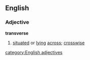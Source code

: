 ==English==
===Adjective===
'''transverse'''
#[[situated]] or [[lying]] [[across]]; [[crosswise]]
[[category:English adjectives]]